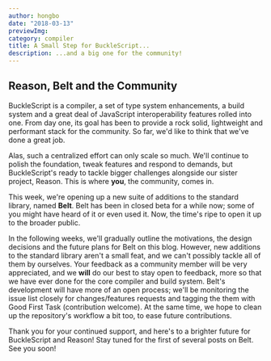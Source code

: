 ```yaml
---
author: hongbo
date: "2018-03-13" 
previewImg:
category: compiler
title: A Small Step for BuckleScript...
description: ...and a big one for the community!
---
```



## Reason, Belt and the Community

BuckleScript is a compiler, a set of type system enhancements, a build system
and a great deal of JavaScript interoperability features rolled into one. From
day one, its goal has been to provide a rock solid, lightweight and performant
stack for the community. So far, we'd like to think that we've done a great
job.

Alas, such a centralized effort can only scale so much. We'll continue to
polish the foundation, tweak features and respond to demands, but
BuckleScript's ready to tackle bigger challenges alongside our sister project,
Reason. This is where **you**, the community, comes in.

This week, we're opening up a new suite of additions to the standard library,
named **Belt**. Belt has been in closed beta for a while now; some of you might
have heard of it or even used it. Now, the time's ripe to open it up to the
broader public.

In the following weeks, we'll gradually outline the motivations, the design
decisions and the future plans for Belt on this blog. However, new additions to
the standard library aren't a small feat, and we can't possibly tackle all of
them by ourselves. Your feedback as a community member will be very
appreciated, and we **will** do our best to stay open to feedback, more so that
we have ever done for the core compiler and build system. Belt's development
will have more of an open process; we'll be monitoring the issue list closely
for changes/features requests and tagging the them with Good First Task
  (contribution welcome). At the same time, we hope to clean up the
  repository's workflow a bit too, to ease future contributions.

Thank you for your continued support, and here's to a brighter future for
BuckleScript and Reason! Stay tuned for the first of several posts on Belt. See
you soon!
